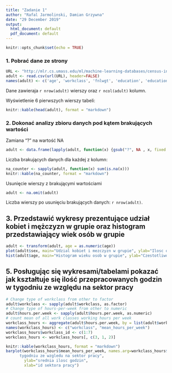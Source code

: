 ```yaml
---
title: "Zadanie 1"
author: "Rafal Jarmolinski, Damian Grzywna"
date: "29 December 2019"
output:
  html_document: default
  pdf_document: default
---
```


```r
knitr::opts_chunk$set(echo = TRUE)
```


### 1. Pobrać dane ze strony
```r
URL <- "http://mlr.cs.umass.edu/ml/machine-learning-databases/census-income/census-income.data"
adult <- read.csv(url(URL), header=FALSE)
names(adult) <- c('age', 'workclass', 'fnlwgt', 'education', 'education-num', 'marital-status', 'occupation', 'relationship', 'race', 'sex', 'capital-gain', 'capital-loss', 'hours-per-week', 'native-country', 'class')
```

Dane zawieraja `r nrow(adult)` wierszy oraz `r ncol(adult)` kolumn.

Wyświetlenie 6 pierwszych wierszy tabeli:

```r
knitr::kable(head(adult), format = "markdown")
```

### 2. Dokonać analizy zbioru danych pod kątem brakujących wartości

Zamiana "?" na wartość NA
```r
adult <- data.frame(lapply(adult, function(x) {gsub("?", NA , x, fixed = TRUE)}))
```

Liczba brakujących danych dla każdej z kolumn:
```r
na_counter <- sapply(adult, function(x) sum(is.na(x)))
knitr::kable(na_counter, format = "markdown")
```

Usunięcie wierszy z brakującymi wartościami
```r
adult <- na.omit(adult)
```
Liczba wierszy po usunięciu brakujących danych: `r nrow(adult)`.

## 3. Przedstawić wykresy prezentujące udział kobiet i mężczyzn w grupie oraz histogram przedstawiający wiek osób w grupie
```r
adult <- transform(adult, age = as.numeric(age))
plot(adult$sex, main="Udzial kobiet i mezczyzn w grupie", ylab="Ilosc osob", xlab="Plec")
hist(adult$age, main="Histogram wieku osob w grupie", ylab="Czestotliwosc", xlab="Wiek")
```

## 5. Posługując się wykresami/tabelami pokazać jak kształtuje się ilość przepracowanych godzin w tygodniu ze względu na sektor pracy

```r
# Change type of workclass from other to factor
adult$workclass <- sapply(adult$workclass, as.factor)
# Change type of hours-per-week from other to numeric
adult$hours.per.week <- sapply(adult$hours.per.week, as.numeric)
# count mean of all work classes working hours per week 
workclass_hours <- aggregate(adult$hours.per.week, by = list(adult$workclass), mean)
names(workclass_hours) <- c("workclass", "mean_hours_per_week")
workclass_hours$workclass_id <- c(1:7)
workclass_hours <- workclass_hours[, c(3, 1, 2)]
```

```r
knitr::kable(workclass_hours, format = "markdown")
barplot(workclass_hours$mean_hours_per_week, names.arg=workclass_hours$workclass_id,  col="#69b3a2", main="Srednia ilosc przepracowanych godzin w 
      tygodniu ze wzgledu na sektor pracy",
        ylab="srednia ilosc godzin", 
        xlab="id sektora pracy")  

```
